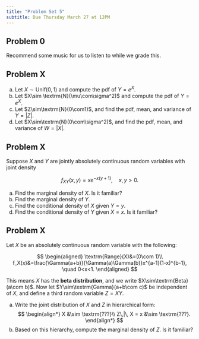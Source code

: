 ```yaml
---
title: "Problem Set 5"
subtitle: Due Thursday March 27 at 12PM
---
```


## Problem 0

Recommend some music for us to listen to while we grade this.

## Problem X

a. Let $X\sim\text{Unif}(0,\,1)$ and compute the pdf of $Y=e^X$.
b. Let $X\sim \textrm{N}(\mu\com\sigma^2)$ and compute the pdf of $Y=e^X$.
c. Let $Z\sim\textrm{N}(0\com1)$, and find the pdf, mean, and variance of $Y=|Z|$.
d. Let $X\sim\textrm{N}(0\com\sigma^2)$, and find the pdf, mean, and variance of $W=|X|$.

## Problem X

Suppose $X$ and $Y$ are jointly absolutely continuous random variables with joint density

$$
f_{XY}(x,\,y)=xe^{-x(y+1)},\quad x,\,y>0.
$$

a. Find the marginal density of $X$. Is it familiar?
b. Find the marginal density of $Y$.
c. Find the conditional density of $X$ given $Y=y$.
d. Find the conditional density of $Y$ given $X=x$. Is it familiar?

## Problem X

Let $X$ be an absolutely continuous random variable with the following:

$$
\begin{aligned}
    \textrm{Range}(X)&=(0\com 1)\\
    f_X(x)&=\frac{\Gamma(a+b)}{\Gamma(a)\Gamma(b)}x^{a-1}(1-x)^{b-1},
    \quad 0<x<1.
\end{aligned}
$$

This means $X$ has the **beta distribution**, and we write $X\sim\textrm{Beta}(a\com b)$. Now let $Y\sim\textrm{Gamma}(a+b\com c)$ be independent of $X$, and define a third random variable $Z=XY$.

a. Write the joint distribution of $X$ and $Z$ in hierarchical form:
$$
\begin{align*}
    X &\sim \textrm{???}\\
    Z\,|\, X = x &\sim \textrm{???}.
\end{align*}
$$
b. Based on this hierarchy, compute the marginal density of $Z$. Is it familiar?
